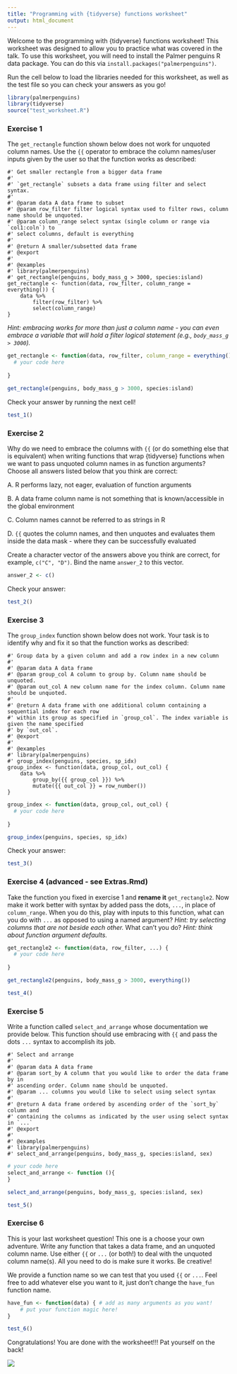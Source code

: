 ```yaml
---
title: "Programming with {tidyverse} functions worksheet"
output: html_document
---
```


Welcome to the programming with {tidyverse} functions worksheet! This worksheet was designed to allow you to practice what was covered in the talk. To use this worksheet, you will need to install the Palmer penguins R data package. You can do this via `install.packages("palmerpenguins")`.

Run the cell below to load the libraries needed for this worksheet, as well as the test file so you can check your answers as you go!

```r
library(palmerpenguins)
library(tidyverse)
source("test_worksheet.R")
```

### Exercise 1

The `get_rectangle` function shown below does not work for unquoted column names. Use the `{{` operator to embrace the column names/user inputs given by the user so that the function works as described:

    #' Get smaller rectangle from a bigger data frame
    #' 
    #' `get_rectangle` subsets a data frame using filter and select syntax.
    #'
    #' @param data A data frame to subset
    #' @param row_filter filter logical syntax used to filter rows, column name should be unquoted.
    #' @param column_range select syntax (single column or range via `col1:coln`) to 
    #' select columns, default is everything
    #'
    #' @return A smaller/subsetted data frame
    #' @export
    #'
    #' @examples
    #' library(palmerpenguins)
    #' get_rectangle(penguins, body_mass_g > 3000, species:island)
    get_rectangle <- function(data, row_filter, column_range = everything()) {
        data %>% 
            filter(row_filter) %>% 
            select(column_range)
    }

*Hint: embracing works for more than just a column name - you can even embrace a variable that will hold a filter logical statement (e.g., `body_mass_g > 3000`).*

```r
get_rectangle <- function(data, row_filter, column_range = everything()) {
  # your code here
  
}

get_rectangle(penguins, body_mass_g > 3000, species:island)
```

Check your answer by running the next cell!

```r
test_1()
```

### Exercise 2

Why do we need to embrace the columns with `{{` (or do something else that is equivalent) when writing functions that wrap {tidyverse} functions when we want to pass unquoted column names in as function arguments? Choose all answers listed below that you think are correct:

A. R performs lazy, not eager, evaluation of function arguments

B. A data frame column name is not something that is known/accessible in the global environment

C. Column names cannot be referred to as strings in R

D. `{{` quotes the column names, and then unquotes and evaluates them inside the data mask - where they can be successfully evaluated

Create a character vector of the answers above you think are correct, for example, `c("C", "D")`. Bind the name `answer_2` to this vector.

```r
answer_2 <- c()
```

Check your answer:

```r
test_2()
```

### Exercise 3

The `group_index` function shown below does not work. Your task is to identify why and fix it so that the function works as described:

    #' Group data by a given column and add a row index in a new column
    #'
    #' @param data A data frame
    #' @param group_col A column to group by. Column name should be unquoted.
    #' @param out_col A new column name for the index column. Column name should be unquoted.
    #'
    #' @return A data frame with one additional column containing a sequential index for each row
    #' within its group as specified in `group_col`. The index variable is given the name specified 
    #' by `out_col`.
    #' @export
    #'
    #' @examples
    #' library(palmerpenguins)
    #' group_index(penguins, species, sp_idx)
    group_index <- function(data, group_col, out_col) {
        data %>% 
            group_by({{ group_col }}) %>% 
            mutate({{ out_col }} = row_number())
    }

```r
group_index <- function(data, group_col, out_col) {
  # your code here
  
}

group_index(penguins, species, sp_idx)
```

Check your answer:

```r
test_3()
```

### Exercise 4 (advanced - see Extras.Rmd)

Take the function you fixed in exercise 1 and **rename it** `get_rectangle2`. Now make it work better with <tidy-select> syntax by added pass the dots, `...`, in place of `column_range`. When you do this, play with inputs to this function, what can you do with `...` as opposed to using a named argument? *Hint: try selecting columns that are not beside each other.* What can't you do? *Hint: think about function argument defaults.*

```r
get_rectangle2 <- function(data, row_filter, ...) {
  # your code here
  
}

get_rectangle2(penguins, body_mass_g > 3000, everything())

```

```r
test_4()
```

### Exercise 5

Write a function called `select_and_arrange` whose documentation we provide below. This function should use embracing with `{{` and pass the dots `...` syntax to accomplish its job.

    #' Select and arrange
    #'
    #' @param data A data frame
    #' @param sort_by A column that you would like to order the data frame by in 
    #' ascending order. Column name should be unquoted.
    #' @param ... columns you would like to select using select syntax
    #'
    #' @return A data frame ordered by ascending order of the `sort_by` column and 
    #' containing the columns as indicated by the user using select syntax in `...`
    #' @export
    #'
    #' @examples
    #' library(palmerpenguins)
    #' select_and_arrange(penguins, body_mass_g, species:island, sex)

```r
# your code here
select_and_arrange <- function (){
}

select_and_arrange(penguins, body_mass_g, species:island, sex)
```

```r
test_5()
```

### Exercise 6

This is your last worksheet question! This one is a choose your own adventure. Write any function that takes a data frame, and an unquoted column name. Use either `{{` or `...` (or both!) to deal with the unquoted column name(s). All you need to do is make sure it works. Be creative!

We provide a function name so we can test that you used `{{` or `...`. Feel free to add whatever else you want to it, just don't change the `have_fun` function name.

```r
have_fun <- function(data) { # add as many arguments as you want!
    # put your function magic here!
}
```

```r
test_6()
```

Congratulations! You are done with the worksheet!!! Pat yourself on the back!

![](https://media.giphy.com/media/13n4Hd98ewKJsQ/giphy.gif)
